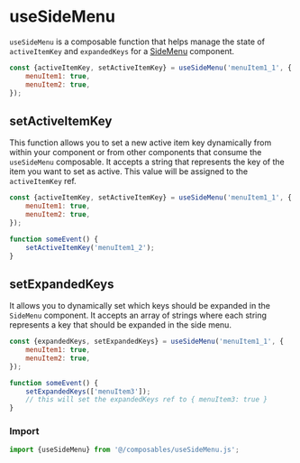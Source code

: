 # useSideMenu

`useSideMenu` is a composable function that helps manage the state of `activeItemKey` and `expandedKeys` for a [SideMenu](../?path=/docs/components-sidemenu--docs) component.

```javascript
const {activeItemKey, setActiveItemKey} = useSideMenu('menuItem1_1', {
	menuItem1: true,
	menuItem2: true,
});
```

## setActiveItemKey

This function allows you to set a new active item key dynamically from within your component or from other components that consume the `useSideMenu` composable. It accepts a string that represents the key of the item you want to set as active. This value will be assigned to the `activeItemKey` ref.

```javascript
const {activeItemKey, setActiveItemKey} = useSideMenu('menuItem1_1', {
	menuItem1: true,
	menuItem2: true,
});

function someEvent() {
	setActiveItemKey('menuItem1_2');
}
```

## setExpandedKeys

It allows you to dynamically set which keys should be expanded in the `SideMenu` component. It accepts an array of strings where each string represents a key that should be expanded in the side menu.

```javascript
const {expandedKeys, setExpandedKeys} = useSideMenu('menuItem1_1', {
	menuItem1: true,
	menuItem2: true,
});

function someEvent() {
	setExpandedKeys(['menuItem3']);
	// this will set the expandedKeys ref to { menuItem3: true }
}
```

### Import

```javascript
import {useSideMenu} from '@/composables/useSideMenu.js';
```
